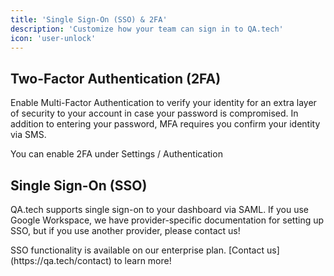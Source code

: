 ```yaml
---
title: 'Single Sign-On (SSO) & 2FA'
description: 'Customize how your team can sign in to QA.tech'
icon: 'user-unlock'
---
```


## Two-Factor Authentication (2FA)

Enable Multi-Factor Authentication to verify your identity for an extra layer of security to your account in case your password is compromised. In
addition to entering your password, MFA requires you confirm your identity via SMS.

You can enable 2FA under Settings / Authentication

## Single Sign-On (SSO)

QA.tech supports single sign-on to your dashboard via SAML. If you use Google Workspace, we have provider-specific documentation for setting up SSO, but if you use another provider, please contact us!

<Note>
  SSO functionality is available on our enterprise plan. [Contact
  us](https://qa.tech/contact) to learn more!
</Note>
